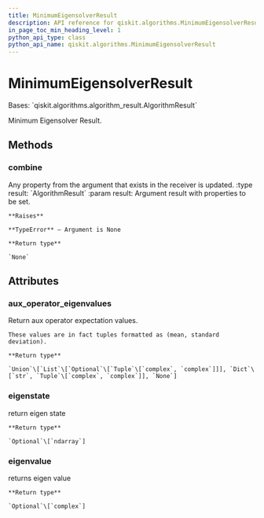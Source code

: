 ```yaml
---
title: MinimumEigensolverResult
description: API reference for qiskit.algorithms.MinimumEigensolverResult
in_page_toc_min_heading_level: 1
python_api_type: class
python_api_name: qiskit.algorithms.MinimumEigensolverResult
---
```


# MinimumEigensolverResult

<Class id="qiskit.algorithms.MinimumEigensolverResult" github="https://github.com/qiskit/qiskit/tree/stable/0.21/qiskit/algorithms/minimum_eigen_solvers/minimum_eigen_solver.py" signature="MinimumEigensolverResult">
  Bases: `qiskit.algorithms.algorithm_result.AlgorithmResult`

  Minimum Eigensolver Result.

  ## Methods

  ### combine

  <Function id="qiskit.algorithms.MinimumEigensolverResult.combine" name="combine" signature="MinimumEigensolverResult.combine(result)">
    Any property from the argument that exists in the receiver is updated. :type result: `AlgorithmResult` :param result: Argument result with properties to be set.

    **Raises**

    **TypeError** – Argument is None

    **Return type**

    `None`
  </Function>

  ## Attributes

  ### aux\_operator\_eigenvalues

  <Attribute id="qiskit.algorithms.MinimumEigensolverResult.aux_operator_eigenvalues" name="aux_operator_eigenvalues">
    Return aux operator expectation values.

    These values are in fact tuples formatted as (mean, standard deviation).

    **Return type**

    `Union`\[`List`\[`Optional`\[`Tuple`\[`complex`, `complex`]]], `Dict`\[`str`, `Tuple`\[`complex`, `complex`]], `None`]
  </Attribute>

  ### eigenstate

  <Attribute id="qiskit.algorithms.MinimumEigensolverResult.eigenstate" name="eigenstate">
    return eigen state

    **Return type**

    `Optional`\[`ndarray`]
  </Attribute>

  ### eigenvalue

  <Attribute id="qiskit.algorithms.MinimumEigensolverResult.eigenvalue" name="eigenvalue">
    returns eigen value

    **Return type**

    `Optional`\[`complex`]
  </Attribute>
</Class>

